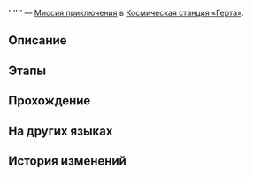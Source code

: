 {{Дополнить|Диалоги.}}
{{Миссия Инфобокс
|id              = 4030006
|Название        = 
|Изображение     = Миссия Освоения .png
|Тип             = Миссия приключения
|События         = 
|Глава           = 
|Условия         = Завершена [[Миссия приключения]] ''[[Виртуальная вселенная: Второй бета-тест]]''
|Персонажи       = Первопроходец
|СтартЛокация    = [[Космическая станция «Герта»]] — [[Офис Герты]]
|Локации         = Офис Герты
|Предыдущая      = Виртуальная вселенная: Второй бета-тест
|Следующая       = 
|Награды         = 
}}
'''''' — [[Миссия приключения]] в [[Космическая станция «Герта»]].

==Описание==
{{Описание|<!--официальное описание из Перекрёстка судеб-->}}

==Этапы==


==Прохождение==
{{Дополнить}}


{{Диалог Конец}}

==На других языках==
{{На других языках
|en   = 
|zhs  = 
|zht  = 
|ja   = 
|ko   = 
|es   = 
|fr   = 
|ru   = 
|th   = 
|vi   = 
|de   = 
|id   = 
|pt   = 
}}

==История изменений==
{{История изменений|2.7}}
